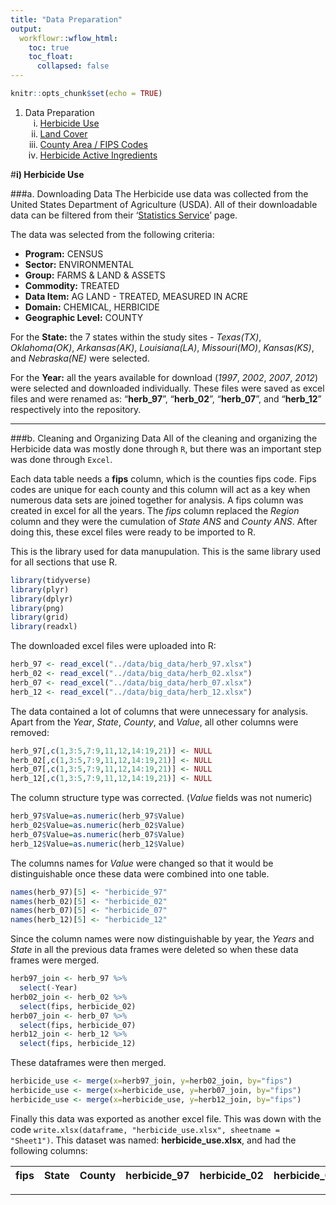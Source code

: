 ```yaml
---
title: "Data Preparation"
output:
  workflowr::wflow_html:
    toc: true
    toc_float:
      collapsed: false
---
```


```r
knitr::opts_chunk$set(echo = TRUE)
```

1. Data Preparation
    i) [Herbicide Use](dprep.html)
    ii) [Land Cover](dprep_land.html)
    iii) [County Area / FIPS Codes](dprep_county.html)
    iv) [Herbicide Active Ingredients](dprep_ingredient.html)
    

#**i) Herbicide Use**

###a. Downloading Data
The Herbicide use data was collected from the United States Department of Agriculture (USDA). All of their downloadable data can be filtered from their '[Statistics Service](https://quickstats.nass.usda.gov/)' page. 


The data was selected from the following criteria:

* **Program:** CENSUS
* **Sector:** ENVIRONMENTAL
* **Group:** FARMS & LAND & ASSETS
* **Commodity:** TREATED
* **Data Item:** AG LAND - TREATED, MEASURED IN ACRE
* **Domain:** CHEMICAL, HERBICIDE
* **Geographic Level:** COUNTY

For the **State:** the 7 states within the study sites - *Texas(TX)*, *Oklahoma(OK)*, *Arkansas(AK)*, *Louisiana(LA)*, *Missouri(MO)*, *Kansas(KS)*, and *Nebraska(NE)* were selected.

For the **Year:** all the years available for download (*1997*, *2002*, *2007*, *2012*) were selected and downloaded individually. These files were saved as excel files and were renamed as: "**herb_97**", "**herb_02**", "**herb_07**", and "**herb_12**" respectively into the repository.  

***

###b. Cleaning and Organizing Data
All of the cleaning and organizing the Herbicide data was mostly done through `R`, but there was an important step was done through `Excel`. 

Each data table needs a **fips** column, which is the counties fips code. Fips codes are unique for each county and this column will act as a key when numerous data sets are joined together for analysis. A fips column was created in excel for all the years. The *fips* column replaced the *Region* column and they were the cumulation of *State ANS* and *County ANS*. After doing this, these excel files were ready to be imported to R. 

This is the library used for data manupulation. This is the same library used for all sections that use R.  
```r
library(tidyverse)
library(plyr)
library(dplyr)
library(png)
library(grid)
library(readxl)
```

The downloaded excel files were uploaded into R:
```r
herb_97 <- read_excel("../data/big_data/herb_97.xlsx")
herb_02 <- read_excel("../data/big_data/herb_02.xlsx")
herb_07 <- read_excel("../data/big_data/herb_07.xlsx")
herb_12 <- read_excel("../data/big_data/herb_12.xlsx")
```

The data contained a lot of columns that were unnecessary for analysis. Apart from the *Year*, *State*, *County*, and *Value*, all other columns were removed:
```r
herb_97[,c(1,3:5,7:9,11,12,14:19,21)] <- NULL
herb_02[,c(1,3:5,7:9,11,12,14:19,21)] <- NULL
herb_07[,c(1,3:5,7:9,11,12,14:19,21)] <- NULL
herb_12[,c(1,3:5,7:9,11,12,14:19,21)] <- NULL
```

The column structure type was corrected. (*Value* fields was not numeric) 
```r
herb_97$Value=as.numeric(herb_97$Value)
herb_02$Value=as.numeric(herb_02$Value)
herb_07$Value=as.numeric(herb_07$Value)
herb_12$Value=as.numeric(herb_12$Value)
```

The columns names for *Value* were  changed so that it would be distinguishable once these data were combined into one table. 
```r
names(herb_97)[5] <- "herbicide_97"
names(herb_02)[5] <- "herbicide_02"
names(herb_07)[5] <- "herbicide_07"
names(herb_12)[5] <- "herbicide_12"
```

Since the column names were now distinguishable by year, the *Years* and *State* in all the previous data frames were deleted so when these data frames were merged.
```r
herb97_join <- herb_97 %>% 
  select(-Year)
herb02_join <- herb_02 %>% 
  select(fips, herbicide_02)
herb07_join <- herb_07 %>%
  select(fips, herbicide_07)
herb12_join <- herb_12 %>% 
  select(fips, herbicide_12)
```

These dataframes were then merged.
```r
herbicide_use <- merge(x=herb97_join, y=herb02_join, by="fips")
herbicide_use <- merge(x=herbicide_use, y=herb07_join, by="fips")
herbicide_use <- merge(x=herbicide_use, y=herb12_join, by="fips")
```

Finally this data was exported as another excel file. This was down with the code `write.xlsx(dataframe, "herbicide_use.xlsx", sheetname = "Sheet1")`. This dataset was named: **herbicide_use.xlsx**, and had the following columns: 

fips | State | County | herbicide_97 | herbicide_02 | herbicide_07 | herbicide_12
-----|-------|--------|--------------|--------------|--------------|-------------

***
